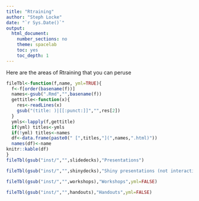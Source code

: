 ```yaml
---
title: "Rtraining"
author: "Steph Locke"
date: "`r Sys.Date()`"
output: 
  html_document: 
    number_sections: no
    theme: spacelab
    toc: yes
    toc_depth: 1
---
```


Here are the areas of Rtraining that you can peruse

```r
fileTbl<-function(f,name, yml=TRUE){
  f<-f[order(basename(f))]
  names<-gsub(".Rmd","",basename(f))
  gettitle<-function(x){
    res<-readLines(x)
    gsub("(title: )|[[:punct:]]","",res[2])
  }
  ymls<-lapply(f,gettitle)
  if(yml) titles<-ymls
  if(!yml) titles<-names
  df<-data.frame(paste0(" [",titles,"](",names,".html)"))
  names(df)<-name
knitr::kable(df)
}
fileTbl(gsub("inst/","",slidedecks),"Presentations")
```

```r
fileTbl(gsub("inst/","",shinydecks),"Shiny presentations (not interactive)")
```

```r
fileTbl(gsub("inst/","",workshops),"Workshops",yml=FALSE)
```

```r
fileTbl(gsub("inst/","",handouts),"Handouts",yml=FALSE)
```